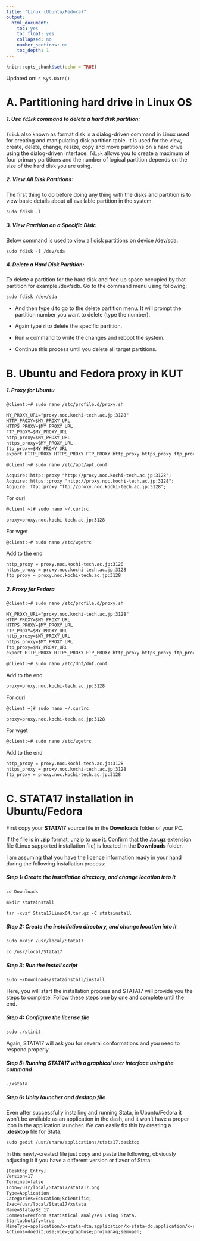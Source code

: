```yaml
---
title: "Linux (Ubuntu/Fedora)"
output:
  html_document:
    toc: yes
    toc_float: yes
    collapsed: no
    number_sections: no
    toc_depth: 1
---
```


```r
knitr::opts_chunk$set(echo = TRUE)
```

Updated on: `r Sys.Date()`


# A. Partitioning hard drive in Linux OS

##### 1. Use `fdisk` command to delete a hard disk partition:

`fdisk` also known as format disk is a dialog-driven command in Linux used for creating and manipulating disk partition table. It is used for the view, create, delete, change, resize, copy and move partitions on a hard drive using the dialog-driven interface. `fdisk` allows you to create a maximum of four primary partitions and the number of logical partition depends on the size of the hard disk you are using. 

##### 2.  View All Disk Partitions:

The first thing to do before doing any thing with the disks and partition is to view basic details about all available partition in the system.

```txt
sudo fdisk -l
```

##### 3.  View Partition on a Specific Disk: 

Below command is used to view all disk partitions on device /dev/sda.

```txt
sudo fdisk -l /dev/sda
```

##### 4.  Delete a Hard Disk Partition:

To delete a partition for the hard disk and free up space occupied by that partition for example /dev/sdb. Go to the command menu using following:

```txt
sudo fdisk /dev/sda
```

- And then type `d` to go to the delete partition menu. It will prompt the partition number you want to delete (type the number).

- Again type `d` to delete the specific partition.

- Run `w` command to write the changes and reboot the system.

- Continue this process until you delete all target partitions.

# B. Ubuntu and Fedora proxy in KUT

##### 1. Proxy for Ubuntu

```txt
@client:~# sudo nano /etc/profile.d/proxy.sh
```

```txt
MY_PROXY_URL="proxy.noc.kochi-tech.ac.jp:3128"
HTTP_PROXY=$MY_PROXY_URL
HTTPS_PROXY=$MY_PROXY_URL
FTP_PROXY=$MY_PROXY_URL
http_proxy=$MY_PROXY_URL
https_proxy=$MY_PROXY_URL
ftp_proxy=$MY_PROXY_URL
export HTTP_PROXY HTTPS_PROXY FTP_PROXY http_proxy https_proxy ftp_proxy
```

```txt
@client:~# sudo nano /etc/apt/apt.conf
```

```txt
Acquire::http::proxy "http://proxy.noc.kochi-tech.ac.jp:3128";
Acquire::https::proxy "http://proxy.noc.kochi-tech.ac.jp:3128";
Acquire::ftp::proxy "ftp://proxy.noc.kochi-tech.ac.jp:3128";
```

For curl

```txt
@client ~]# sudo nano ~/.curlrc
```

```txt
proxy=proxy.noc.kochi-tech.ac.jp:3128
```

For wget

```txt
@client:~# sudo nano /etc/wgetrc
```

Add to the end

```txt
http_proxy = proxy.noc.kochi-tech.ac.jp:3128
https_proxy = proxy.noc.kochi-tech.ac.jp:3128
ftp_proxy = proxy.noc.kochi-tech.ac.jp:3128
```

##### 2. Proxy for Fedora

```txt
@client:~# sudo nano /etc/profile.d/proxy.sh
```

```txt
MY_PROXY_URL="proxy.noc.kochi-tech.ac.jp:3128"
HTTP_PROXY=$MY_PROXY_URL
HTTPS_PROXY=$MY_PROXY_URL
FTP_PROXY=$MY_PROXY_URL
http_proxy=$MY_PROXY_URL
https_proxy=$MY_PROXY_URL
ftp_proxy=$MY_PROXY_URL
export HTTP_PROXY HTTPS_PROXY FTP_PROXY http_proxy https_proxy ftp_proxy
```

```txt
@client:~# sudo nano /etc/dnf/dnf.conf
```

Add to the end

```txt
proxy=proxy.noc.kochi-tech.ac.jp:3128
```

For curl

```txt
@client ~]# sudo nano ~/.curlrc
```

```txt
proxy=proxy.noc.kochi-tech.ac.jp:3128
```

For wget

```txt
@client:~# sudo nano /etc/wgetrc
```

Add to the end

```txt
http_proxy = proxy.noc.kochi-tech.ac.jp:3128
https_proxy = proxy.noc.kochi-tech.ac.jp:3128
ftp_proxy = proxy.noc.kochi-tech.ac.jp:3128
```

# C. STATA17 installation in Ubuntu/Fedora

First copy your **STATA17** source file in the **Downloads** folder of your PC. 

If the file is in **.zip** format, unzip to use it. Confirm that the **.tar.gz** extension file (Linux supported installation file) is located in the **Downloads** folder. 

I am assuming that you have the licence information ready in your hand during the following installation process:

##### Step 1: Create the installation directory, and change location into it

```txt
cd Downloads
```

```txt
mkdir statainstall
```

```txt
tar -xvzf Stata17Linux64.tar.gz -C statainstall
```

##### Step 2: Create the installation directory, and change location into it

```txt
sudo mkdir /usr/local/Stata17
```

```txt
cd /usr/local/Stata17
```

##### Step 3: Run the install script

```txt
sudo ~/Downloads/statainstall/install
```

Here, you will start the installation process and STATA17 will provide you the steps to complete. Follow these steps one by one and complete until the end.

##### Step 4: Configure the license file

```txt
sudo ./stinit
```

Again, STATA17 will ask you for several conformations and you need to respond properly.

##### Step 5: Running STATA17 with a graphical user interface using the command

```txt
./xstata
```

##### Step 6: Unity launcher and desktop file

Even after successfully installing and running Stata, in Ubuntu/Fedora it won’t be available as an application in the dash, and it won’t have a proper icon in the application launcher. We can easily fix this by creating a **.desktop** file for Stata.

```txt
sudo gedit /usr/share/applications/stata17.desktop
```

In this newly-created file just copy and paste the following, obviously adjusting it if you have a different version or flavor of Stata:

```txt
[Desktop Entry]
Version=17
Terminal=false
Icon=/usr/local/Stata17/stata17.png
Type=Application
Categories=Education;Scientific;
Exec=/usr/local/Stata17/xstata
Name=Stata/BE 17
Comment=Perform statistical analyses using Stata.
StartupNotify=true
MimeType=application/x-stata-dta;application/x-stata-do;application/x-stata-smcl;application/x-stata-stpr;application/x-stata-gph;application/x-stata-stsem;
Actions=doedit;use;view;graphuse;projmanag;semopen;
```


